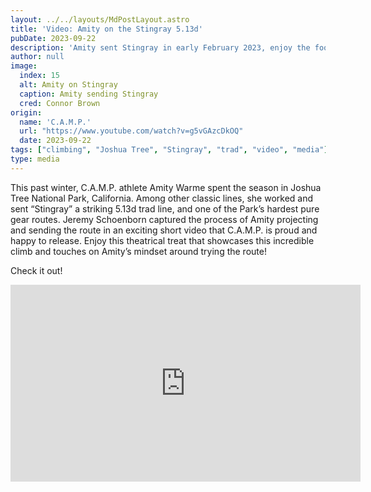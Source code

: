 ```yaml
---
layout: ../../layouts/MdPostLayout.astro
title: 'Video: Amity on the Stingray 5.13d'
pubDate: 2023-09-22
description: 'Amity sent Stingray in early February 2023, enjoy the footage!'
author: null
image: 
  index: 15
  alt: Amity on Stingray
  caption: Amity sending Stingray
  cred: Connor Brown
origin: 
  name: 'C.A.M.P.'
  url: "https://www.youtube.com/watch?v=g5vGAzcDkOQ"
  date: 2023-09-22
tags: ["climbing", "Joshua Tree", "Stingray", "trad", "video", "media"]
type: media
---
```

This past winter, C.A.M.P. athlete Amity Warme spent the season in Joshua Tree National Park, California. Among other classic lines, she worked and sent “Stingray” a striking 5.13d trad line, and one of the Park’s hardest pure gear routes. Jeremy Schoenborn captured the process of Amity projecting and sending the route in an exciting short video that C.A.M.P. is proud and happy to release. Enjoy this theatrical treat that showcases this incredible climb and touches on Amity’s mindset around trying the route!

Check it out!

<iframe class="youtube-embed" width="560" height="315" src="https://www.youtube.com/embed/RnenSqT0dFI?si=TCTp8eoaaMlENJi3" title="YouTube video player" frameborder="0" allow="accelerometer; autoplay; clipboard-write; encrypted-media; gyroscope; picture-in-picture; web-share" allowfullscreen></iframe>